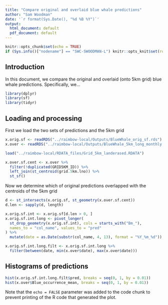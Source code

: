 ```yaml
---
title: "Compare original and overlaid blue whale predictions"
author: "Sam Woodman"
date: '`r format(Sys.Date(), "%d %B %Y")`'
output:
  html_document: default
  pdf_document: default
---
```


```r
knitr::opts_chunk$set(echo = TRUE)
if (Sys.info()["nodename"] == "SWC-SWOODMAN-L") knitr::opts_knit$set(root.dir = "../")
```

## Introduction

In this document, we compare the original and overlaid (onto 5km grid) blue whale predictions. Specifically, we...

```r
library(dplyr)
library(sf)
library(tidyr)
```

## Loading and processing

First we load the two sets of predictions and the 5km grid

```r
x.orig.sf <- readRDS("../raimbow-local/Outputs/BlueWhale_orig_sf.rds")
x.over <- readRDS("../raimbow-local/Outputs/BlueWhale_5km_long_monthly.rds")

load("../raimbow-local/RDATA_files/Grid_5km_landerased.RDATA")

x.over.sf.cent <- x.over %>% 
  filter(!duplicated(GRID5KM_ID)) %>% 
  left_join(st_centroid(grid.5km.lno)) %>% 
  st_sf()
```

Now we determine which of original predictions overlapped with the centroids of the 5km grid

```r
d <- st_intersects(x.orig.sf, st_geometry(x.over.sf.cent))
d.len <- sapply(d, length)

x.orig.sf.int <- x.orig.sf[d.len > 0, ]
x.orig.sf.int.long <- pivot_longer(
  st_drop_geometry(x.orig.sf.int), cols = starts_with("Bm_"), 
  names_to = "col_name", values_to = "pred"
) %>% 
  mutate(date = as.Date(substr(col_name, 4, 13), format = "%Y_%m_%d"))

x.orig.sf.int.long.filt <- x.orig.sf.int.long %>% 
  filter(between(date, min(x.over$date), max(x.over$date)))
```

## Histograms of predictions

```r
hist(x.orig.sf.int.long.filt$pred, breaks = seq(0, 1, by = 0.01))
hist(x.over$Blue_occurrence_mean, breaks = seq(0, 1, by = 0.01))
```

Note that the `echo = FALSE` parameter was added to the code chunk to prevent printing of the R code that generated the plot.
